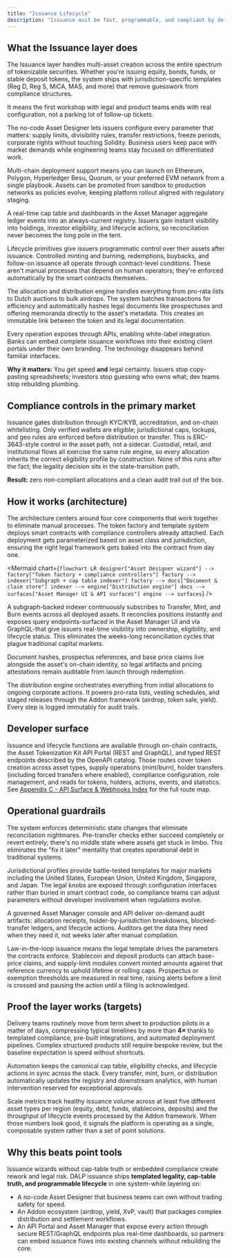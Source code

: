```yaml
---
title: "Issuance Lifecycle"
description: "Issuance must be fast, programmable, and compliant by default. Anything else recreates the old capital-markets backlog. Our Issuance & Lifecycle layer takes teams from term sheet to live, RWA-ready assets in days instead of months, combining a real-time cap table, jurisdiction-aware templates, and full API control to keep delivery predictable."
---
```


## What the Issuance layer does

The Issuance layer handles multi-asset creation across the entire spectrum of tokenizable securities. Whether you're issuing equity, bonds, funds, or stable deposit tokens, the system ships with jurisdiction-specific templates (Reg D, Reg S, MiCA, MAS, and more) that remove guesswork from compliance structures.

It means the first workshop with legal and product teams ends with real configuration, not a parking lot of follow-up tickets.

The no-code Asset Designer lets issuers configure every parameter that matters: supply limits, divisibility rules, transfer restrictions, freeze periods, corporate rights without touching Solidity. Business users keep pace with market demands while engineering teams stay focused on differentiated work.

Multi-chain deployment support means you can launch on Ethereum, Polygon, Hyperledger Besu, Quorum, or your preferred EVM network from a single playbook. Assets can be promoted from sandbox to production networks as policies evolve, keeping platform rollout aligned with regulatory staging.

A real-time cap table and dashboards in the Asset Manager aggregate ledger events into an always-current registry. Issuers gain instant visibility into holdings, investor eligibility, and lifecycle actions, so reconciliation never becomes the long pole in the tent.

Lifecycle primitives give issuers programmatic control over their assets after issuance. Controlled minting and burning, redemptions, buybacks, and follow-on issuance all operate through contract-level conditions. These aren't manual processes that depend on human operators; they're enforced automatically by the smart contracts themselves.

The allocation and distribution engine handles everything from pro-rata lists to Dutch auctions to bulk airdrops. The system batches transactions for efficiency and automatically hashes legal documents like prospectuses and offering memoranda directly to the asset's metadata. This creates an immutable link between the token and its legal documentation.

Every operation exposes through APIs, enabling white-label integration. Banks can embed complete issuance workflows into their existing client portals under their own branding. The technology disappears behind familiar interfaces.

**Why it matters:** You get speed **and** legal certainty. Issuers stop copy-pasting spreadsheets; investors stop guessing who owns what; dev teams stop rebuilding plumbing.

## Compliance controls in the primary market

Issuance gates distribution through KYC/KYB, accreditation, and on-chain whitelisting. Only verified wallets are eligible; jurisdictional caps, lockups, and geo rules are enforced before distribution or transfer. This is ERC-3643-style control in the asset path, not a sidecar. Custodial, retail, and institutional flows all exercise the same rule engine, so every allocation inherits the correct eligibility profile by construction. None of this runs after the fact; the legality decision sits in the state-transition path.

**Result:** zero non-compliant allocations and a clean audit trail out of the box.

## How it works (architecture)

The architecture centers around four core components that work together to eliminate manual processes. The token factory and template system deploys smart contracts with compliance controllers already attached. Each deployment gets parameterized based on asset class and jurisdiction, ensuring the right legal framework gets baked into the contract from day one.

<Mermaid
  chart={`
flowchart LR
  designer["Asset Designer wizard"] --> factory["Token factory + compliance controllers"]
  factory --> indexer["Subgraph + cap table indexer"]
  factory --> docs["Document & claim store"]
  indexer --> engine["Distribution engine"]
  docs --> surfaces["Asset Manager UI & API surfaces"]
  engine --> surfaces
`}
/>

A subgraph-backed indexer continuously subscribes to Transfer, Mint, and Burn events across all deployed assets. It reconciles positions instantly and exposes query endpoints-surfaced in the Asset Manager UI and via GraphQL-that give issuers real-time visibility into ownership, eligibility, and lifecycle status. This eliminates the weeks-long reconciliation cycles that plague traditional capital markets.

Document hashes, prospectus references, and base price claims live alongside the asset's on-chain identity, so legal artifacts and pricing attestations remain auditable from launch through redemption.

The distribution engine orchestrates everything from initial allocations to ongoing corporate actions. It powers pro-rata lists, vesting schedules, and staged releases through the Addon framework (airdrop, token sale, yield). Every step is logged immutably for audit trails.

## Developer surface

Issuance and lifecycle functions are available through on-chain contracts, the Asset Tokenization Kit API Portal (REST and GraphQL), and typed REST endpoints described by the OpenAPI catalog. Those routes cover token creation across asset types, supply operations (mint/burn), holder transfers (including forced transfers where enabled), compliance configuration, role management, and reads for tokens, holders, actions, events, and statistics. See [Appendix C - API Surface & Webhooks Index](Appendix%20C%20-%20API%20Surface%20%26%20Webhooks%20Index) for the full route map.

## Operational guardrails

The system enforces deterministic state changes that eliminate reconciliation nightmares. Pre-transfer checks either succeed completely or revert entirely; there's no middle state where assets get stuck in limbo. This eliminates the "fix it later" mentality that creates operational debt in traditional systems.

Jurisdictional profiles provide battle-tested templates for major markets including the United States, European Union, United Kingdom, Singapore, and Japan. The legal knobs are exposed through configuration interfaces rather than buried in smart contract code, so compliance teams can adjust parameters without developer involvement when regulations evolve.

A governed Asset Manager console and API deliver on-demand audit artifacts: allocation receipts, holder-by-jurisdiction breakdowns, blocked-transfer ledgers, and lifecycle actions. Auditors get the data they need when they need it, not weeks later after manual compilation.

Law-in-the-loop issuance means the legal template drives the parameters the contracts enforce. Stablecoin and deposit products can attach base-price claims, and supply-limit modules convert minted amounts against that reference currency to uphold lifetime or rolling caps. Prospectus or exemption thresholds are measured in real time, raising alerts before a limit is crossed and pausing the action until a filing is acknowledged.

## Proof the layer works (targets)

Delivery teams routinely move from term sheet to production pilots in a matter of days, compressing typical timelines by more than **4×** thanks to templated compliance, pre-built integrations, and automated deployment pipelines. Complex structured products still require bespoke review, but the baseline expectation is speed without shortcuts.

Automation keeps the canonical cap table, eligibility checks, and lifecycle actions in sync across the stack. Every transfer, mint, burn, or distribution automatically updates the registry and downstream analytics, with human intervention reserved for exceptional approvals.

Scale metrics track healthy issuance volume across at least five different asset types per region (equity, debt, funds, stablecoins, deposits) and the throughput of lifecycle events processed by the Addon framework. When those numbers look good, it signals the platform is operating as a single, composable system rather than a set of point solutions.

## Why this beats point tools

Issuance wizards without cap-table truth or embedded compliance create rework and legal risk. DALP issuance ships **templated legality, cap-table truth, and programmable lifecycle** in one system-while layering on:

- A no-code Asset Designer that business teams can own without trading safety for speed.
- An Addon ecosystem (airdrop, yield, XvP, vault) that packages complex distribution and settlement workflows.
- An API Portal and Asset Manager that expose every action through secure REST/GraphQL endpoints plus real-time dashboards, so partners can embed issuance flows into existing channels without rebuilding the core.
